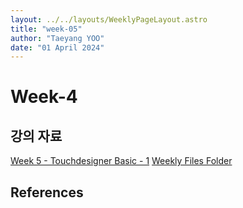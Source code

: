 ```yaml
---
layout: ../../layouts/WeeklyPageLayout.astro
title: "week-05"
author: "Taeyang YOO"
date: "01 April 2024"
---
```


# Week-4

## 강의 자료

[Week 5 - Touchdesigner Basic - 1](https://docs.google.com/presentation/d/1YxSsdtZlVYmizocaTc8b6KoLLaMNFmT42djq7tIRgKk/edit?usp=sharing)
[Weekly Files Folder](https://drive.google.com/drive/folders/1KqIbyWbb3m439Z-gaBUPjv5s8bhOy2UQ)

## References
